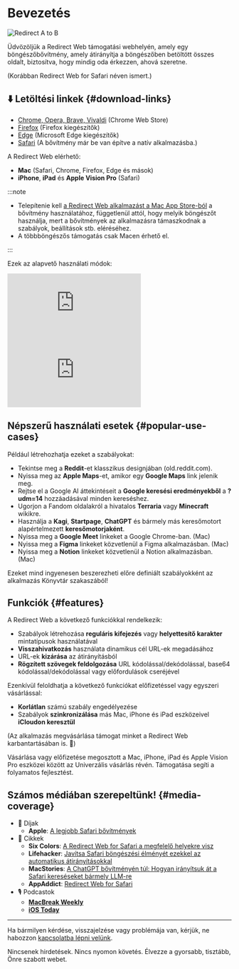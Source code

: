 
# Bevezetés

<div style={{display: "flex", flexDirection: "column", alignItems: "flex-start", marginBottom: "25px"}}>
  <img src={useBaseUrl("img/redirect-a-to-b.png")} style={{display: "block", minWidth: "360px", maxWidth: "500px", width: "100%", height: "auto", marginBottom: "25px"}} alt="Redirect A to B" />
  <ExtensionStoreLinks />
</div>

Üdvözöljük a Redirect Web támogatási webhelyén, amely egy böngészőbővítmény, amely átirányítja a böngészőben betöltött összes oldalt, biztosítva, hogy mindig oda érkezzen, ahová szeretne. 

(Korábban Redirect Web for Safari néven ismert.)

## ⬇️ Letöltési linkek {#download-links}

- [Chrome, Opera, Brave, Vivaldi](https://chromewebstore.google.com/detail/ffglckbhfbfmdkefdmjbhpnffkcmlhdh) (Chrome Web Store)
- [Firefox](https://addons.mozilla.org/firefox/addon/redirect-web/) (Firefox kiegészítők)
- [Edge](https://microsoftedge.microsoft.com/addons/detail/hmfkakfdccgdpgemaicfgngnmflefpga) (Microsoft Edge kiegészítők)
- [Safari](https://apps.apple.com/app/id1571283503) (A bővítmény már be van építve a natív alkalmazásba.)

A Redirect Web elérhető:

- **Mac** (Safari, Chrome, Firefox, Edge és mások)
- **iPhone**, **iPad** és **Apple Vision Pro** (Safari)

:::note

- Telepítenie kell [a Redirect Web alkalmazást a Mac App Store-ból](https://apps.apple.com/app/id1571283503) a bővítmény használatához, függetlenül attól, hogy melyik böngészőt használja, mert a bővítmények az alkalmazásra támaszkodnak a szabályok, beállítások stb. eléréséhez.
- A többböngészős támogatás csak Macen érhető el.

:::

Ezek az alapvető használati módok:

<iframe style={{width:"100%", aspectRatio:"9/16", height:"auto", maxHeight:"60vh", maxWidth:"35vh"}} src="https://www.youtube.com/embed/NaQ5X-v-qJU" title="iOS Demo Video (YouTube)" frameborder="0" allow="accelerometer; autoplay; clipboard-write; encrypted-media; gyroscope; picture-in-picture; web-share" allowfullscreen></iframe>

<iframe style={{width:"100%", aspectRatio:"17/9", height:"auto", maxHeight:"100vh"}} src="https://www.youtube.com/embed/5eU89Gu73SQ" title="macOS Demo Video (YouTube)" frameborder="0" allow="accelerometer; autoplay; clipboard-write; encrypted-media; gyroscope; picture-in-picture; web-share" allowfullscreen></iframe>

## Népszerű használati esetek {#popular-use-cases}

Például létrehozhatja ezeket a szabályokat:

- Tekintse meg a **Reddit**-et klasszikus designjában (old.reddit.com).
- Nyissa meg az **Apple Maps**-et, amikor egy **Google Maps** link jelenik meg.
- Rejtse el a Google AI áttekintéseit a **Google keresési eredményekből** a **?udm=14** hozzáadásával minden kereséshez.
- Ugorjon a Fandom oldalakról a hivatalos **Terraria** vagy **Minecraft** wikikre.
- Használja a **Kagi**, **Startpage**, **ChatGPT** és bármely más keresőmotort alapértelmezett **keresőmotorjaként**.
- Nyissa meg a **Google Meet** linkeket a Google Chrome-ban. (Mac)
- Nyissa meg a **Figma** linkeket közvetlenül a Figma alkalmazásban. (Mac)
- Nyissa meg a **Notion** linkeket közvetlenül a Notion alkalmazásban. (Mac)

Ezeket mind ingyenesen beszerezheti előre definiált szabályokként az alkalmazás Könyvtár szakaszából!

## Funkciók {#features}

A Redirect Web a következő funkciókkal rendelkezik:

- Szabályok létrehozása **reguláris kifejezés** vagy **helyettesítő karakter** mintatípusok használatával
- **Visszahivatkozás** használata dinamikus cél URL-ek megadásához
- URL-ek **kizárása** az átirányításból
- **Rögzített szövegek feldolgozása** URL kódolással/dekódolással, base64 kódolással/dekódolással vagy előfordulások cseréjével

Ezenkívül feloldhatja a következő funkciókat előfizetéssel vagy egyszeri vásárlással:

- **Korlátlan** számú szabály engedélyezése
- Szabályok **szinkronizálása** más Mac, iPhone és iPad eszközeivel **iCloudon keresztül**

(Az alkalmazás megvásárlása támogat minket a Redirect Web karbantartásában is. 🙏)

Vásárlása vagy előfizetése megosztott a Mac, iPhone, iPad és Apple Vision Pro eszközei között az Univerzális vásárlás révén. Támogatása segíti a folyamatos fejlesztést.


## Számos médiában szerepeltünk! {#media-coverage}

* 🏅 Díjak
    * **Apple**: [A legjobb Safari bővítmények](https://apps.apple.com/us/story/id1377753262)
* 📰 Cikkek
    * **Six Colors**: [A Redirect Web for Safari a megfelelő helyekre visz](https://sixcolors.com/post/2022/11/redirect-web-for-safari-takes-me-to-the-right-places/)
    * **Lifehacker**: [Javítsa Safari böngészési élményét ezekkel az automatikus átirányításokkal](https://lifehacker.com/improve-your-safari-browsing-experience-with-these-auto-1849812013)
    * **MacStories**: [A ChatGPT bővítményén túl: Hogyan irányítsuk át a Safari kereséseket bármely LLM-re](https://www.macstories.net/tutorials/beyond-chatgpts-extension-how-to-redirect-safari-searches-to-any-llm/)
    * **AppAddict**: [Redirect Web for Safari](https://appaddict.app/post/redirect-web-for-safari)
* 🎙️ Podcastok
    * [**MacBreak Weekly**](https://youtu.be/I251K3L2s88?t=7427)
    * [**iOS Today**](https://youtu.be/cWkwH84b6M4?t=636)

---

Ha bármilyen kérdése, visszajelzése vagy problémája van, kérjük, ne habozzon [kapcsolatba lépni velünk](/contact-us).

Nincsenek hirdetések. Nincs nyomon követés. Élvezze a gyorsabb, tisztább, Önre szabott webet.
